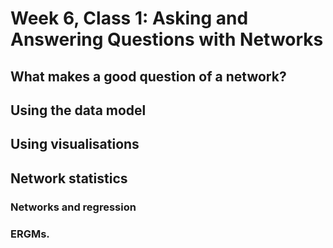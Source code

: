 # Week 6, Class 1: Asking and Answering Questions with Networks

## What makes a good question of a network?

## Using the data model

## Using visualisations

## Network statistics

### Networks and regression

### ERGMs.

